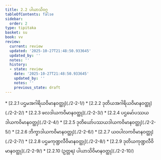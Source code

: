 ```yaml
---
title: 2.2 ပါယာသိဝဂ္ဂ
tableOfContents: false
sidebar:
  order: 2
type: tipitaka
basket: su
book: vv
review:
  current: review
  updated: '2025-10-27T21:48:50.933645'
  updated_by: ''
  notes: ''
  history:
  - state: review
    date: '2025-10-27T21:48:50.933645'
    updated_by: ''
    notes: ''
    previous_state: draft
---
```



<ReviewStatus review={frontmatter.review} showDetails={true} />

<HypothesisAnnotation frontmatter={frontmatter} />

<DynamicBreadcrumb />



<TableOfContents book="vv" section="2.2">
* [2.2.1 ပဌမအဂါရိယဝိမာနဝတ္ထု](./2-2-1/)
* [2.2.2 ဒုတိယအဂါရိယဝိမာနဝတ္ထု](./2-2-2/)
* [2.2.3 ဖလဒါယကဝိမာနဝတ္ထု](./2-2-3/)
* [2.2.4 ပဌမော်ပဿယဒါယကဝိမာနဝတ္ထု](./2-2-4/)
* [2.2.5 ဒုတိယော်ပဿယဒါယကဝိမာနဝတ္ထု](./2-2-5/)
* [2.2.6 ဘိက္ခာဒါယကဝိမာနဝတ္ထု](./2-2-6/)
* [2.2.7 ယဝပါလကဝိမာနဝတ္ထု](./2-2-7/)
* [2.2.8 ပဌမကုဏ္ဍလီဝိမာနဝတ္ထု](./2-2-8/)
* [2.2.9 ဒုတိယကုဏ္ဍလီဝိမာနဝတ္ထု](./2-2-9/)
* [2.2.10 (ဥတ္တရ) ပါယာသိဝိမာနဝတ္ထု](./2-2-10/)
</TableOfContents>